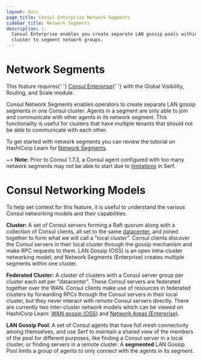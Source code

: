 ```yaml
---
layout: docs
page_title: Consul Enterprise Network Segments
sidebar_title: Network Segments
description: |-
  Consul Enterprise enables you create separate LAN gossip pools within one
  cluster to segment network groups.
---
```


# Network Segments

<EnterpriseAlert>
  This feature requires{' '}
  <a href="https://www.hashicorp.com/products/consul/">Consul Enterprise</a>{' '}
  with the Global Visibility, Routing, and Scale module.
</EnterpriseAlert>

Consul Network Segments enables operators to create separate LAN gossip segments
in one Consul cluster. Agents in a segment are only able to join and communicate
with other agents in its network segment. This functionality is useful for
clusters that have multiple tenants that should not be able to communicate
with each other.

To get started with network segments you can review the tutorial on HashiCorp Learn for
[Network Segments](https://learn.hashicorp.com/tutorials/consul/network-partition-datacenters).

~> **Note:** Prior to Consul 1.7.3, a Consul agent configured with too many network segments may not be able to start due to [limitations](https://learn.hashicorp.com/tutorials/consul/network-partition-datacenters#network-segments-limitations) in Serf.

# Consul Networking Models

To help set context for this feature, it is useful to understand the various
Consul networking models and their capabilities.

**Cluster:** A set of Consul servers forming a Raft quorum along with a
collection of Consul clients, all set to the same
[datacenter](/docs/agent/options#_datacenter), and joined together to form
what we will call a "local cluster". Consul clients discover the Consul servers
in their local cluster through the gossip mechanism and make RPC requests to
them. LAN Gossip (OSS) is an open intra-cluster networking model, and Network
Segments (Enterprise) creates multiple segments within one cluster.

**Federated Cluster:** A cluster of clusters with a Consul server group per
cluster each set per "datacenter". These Consul servers are federated together
over the WAN. Consul clients make use of resources in federated clusters by
forwarding RPCs through the Consul servers in their local cluster, but they
never interact with remote Consul servers directly. There are currently two
inter-cluster network models which can be viewed on HashiCorp Learn:
[WAN gossip (OSS)](https://learn.hashicorp.com/tutorials/consul/federarion-gossip-wan)
and [Network Areas (Enterprise)](https://learn.hashicorp.com/tutorials/consul/federation-network-areas).

**LAN Gossip Pool**: A set of Consul agents that have full mesh connectivity
among themselves, and use Serf to maintain a shared view of the members of the
pool for different purposes, like finding a Consul server in a local cluster,
or finding servers in a remote cluster. A **segmented** LAN Gossip Pool limits a
group of agents to only connect with the agents in its segment.

